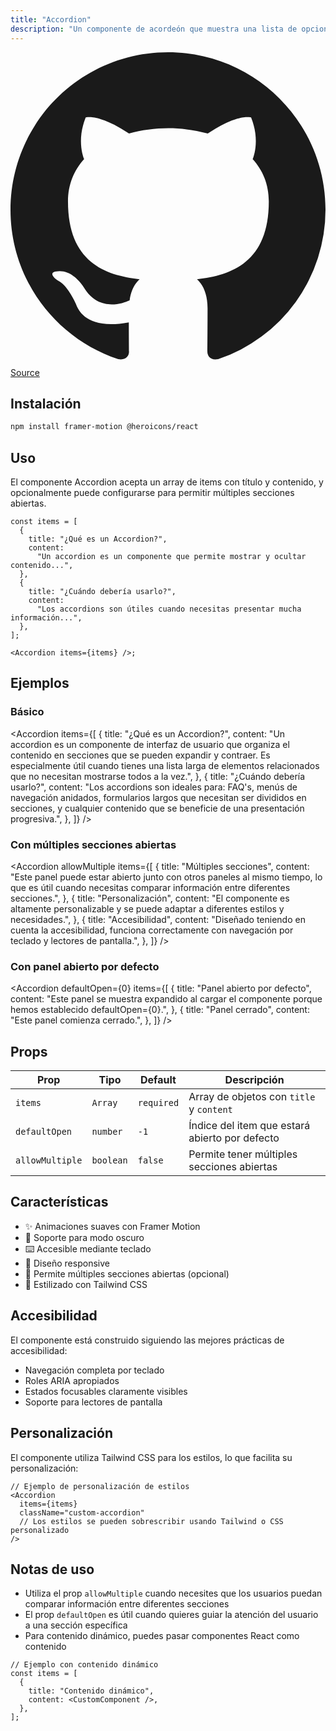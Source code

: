 ```yaml
---
title: "Accordion"
description: "Un componente de acordeón que muestra una lista de opciones expandibles/colapsables para revelar más información."
---
```


<div className="flex gap-4 my-6">
  <a
    href="https://github.com/tu-usuario/tu-repo/tree/main/components/sections/accordion.tsx"
    className="inline-flex items-center justify-center gap-1 rounded-lg border border-zinc-600 px-3 py-1 text-sm text-zinc-600 transition-colors hover:bg-zinc-100 dark:border-zinc-400 dark:text-zinc-400 dark:hover:bg-zinc-900"
  >
    <svg viewBox="0 0 16 16" className="h-4 w-4">
      <path
        fill="currentColor"
        d="M8 0C3.58 0 0 3.58 0 8c0 3.54 2.29 6.53 5.47 7.59.4.07.55-.17.55-.38 0-.19-.01-.82-.01-1.49-2.01.37-2.53-.49-2.69-.94-.09-.23-.48-.94-.82-1.13-.28-.15-.68-.52-.01-.53.63-.01 1.08.58 1.23.82.72 1.21 1.87.87 2.33.66.07-.52.28-.87.51-1.07-1.78-.2-3.64-.89-3.64-3.95 0-.87.31-1.59.82-2.15-.08-.2-.36-1.02.08-2.12 0 0 .67-.21 2.2.82.64-.18 1.32-.27 2-.27.68 0 1.36.09 2 .27 1.53-1.04 2.2-.82 2.2-.82.44 1.1.16 1.92.08 2.12.51.56.82 1.27.82 2.15 0 3.07-1.87 3.75-3.65 3.95.29.25.54.73.54 1.48 0 1.07-.01 1.93-.01 2.2 0 .21.15.46.55.38A8.013 8.013 0 0016 8c0-4.42-3.58-8-8-8z"
      ></path>
    </svg>
    Source
  </a>
</div>

## Instalación

```bash
npm install framer-motion @heroicons/react
```

## Uso

El componente Accordion acepta un array de items con título y contenido, y opcionalmente puede configurarse para permitir múltiples secciones abiertas.

```tsx
const items = [
  {
    title: "¿Qué es un Accordion?",
    content:
      "Un accordion es un componente que permite mostrar y ocultar contenido...",
  },
  {
    title: "¿Cuándo debería usarlo?",
    content:
      "Los accordions son útiles cuando necesitas presentar mucha información...",
  },
];

<Accordion items={items} />;
```

## Ejemplos

### Básico

<Accordion
  items={[
    {
      title: "¿Qué es un Accordion?",
      content:
        "Un accordion es un componente de interfaz de usuario que organiza el contenido en secciones que se pueden expandir y contraer. Es especialmente útil cuando tienes una lista larga de elementos relacionados que no necesitan mostrarse todos a la vez.",
    },
    {
      title: "¿Cuándo debería usarlo?",
      content:
        "Los accordions son ideales para: FAQ's, menús de navegación anidados, formularios largos que necesitan ser divididos en secciones, y cualquier contenido que se beneficie de una presentación progresiva.",
    },
  ]}
/>

### Con múltiples secciones abiertas

<Accordion
  allowMultiple
  items={[
    {
      title: "Múltiples secciones",
      content:
        "Este panel puede estar abierto junto con otros paneles al mismo tiempo, lo que es útil cuando necesitas comparar información entre diferentes secciones.",
    },
    {
      title: "Personalización",
      content:
        "El componente es altamente personalizable y se puede adaptar a diferentes estilos y necesidades.",
    },
    {
      title: "Accesibilidad",
      content:
        "Diseñado teniendo en cuenta la accesibilidad, funciona correctamente con navegación por teclado y lectores de pantalla.",
    },
  ]}
/>

### Con panel abierto por defecto

<Accordion
  defaultOpen={0}
  items={[
    {
      title: "Panel abierto por defecto",
      content:
        "Este panel se muestra expandido al cargar el componente porque hemos establecido defaultOpen={0}.",
    },
    {
      title: "Panel cerrado",
      content: "Este panel comienza cerrado.",
    },
  ]}
/>

## Props

| Prop            | Tipo      | Default    | Descripción                                    |
| --------------- | --------- | ---------- | ---------------------------------------------- |
| `items`         | `Array`   | `required` | Array de objetos con `title` y `content`       |
| `defaultOpen`   | `number`  | `-1`       | Índice del item que estará abierto por defecto |
| `allowMultiple` | `boolean` | `false`    | Permite tener múltiples secciones abiertas     |

## Características

- ✨ Animaciones suaves con Framer Motion
- 🎨 Soporte para modo oscuro
- ⌨️ Accesible mediante teclado
- 📱 Diseño responsive
- 🔄 Permite múltiples secciones abiertas (opcional)
- 🎯 Estilizado con Tailwind CSS

## Accesibilidad

El componente está construido siguiendo las mejores prácticas de accesibilidad:

- Navegación completa por teclado
- Roles ARIA apropiados
- Estados focusables claramente visibles
- Soporte para lectores de pantalla

## Personalización

El componente utiliza Tailwind CSS para los estilos, lo que facilita su personalización:

```tsx
// Ejemplo de personalización de estilos
<Accordion
  items={items}
  className="custom-accordion"
  // Los estilos se pueden sobrescribir usando Tailwind o CSS personalizado
/>
```

## Notas de uso

- Utiliza el prop `allowMultiple` cuando necesites que los usuarios puedan comparar información entre diferentes secciones
- El prop `defaultOpen` es útil cuando quieres guiar la atención del usuario a una sección específica
- Para contenido dinámico, puedes pasar componentes React como contenido

```tsx
// Ejemplo con contenido dinámico
const items = [
  {
    title: "Contenido dinámico",
    content: <CustomComponent />,
  },
];
```
